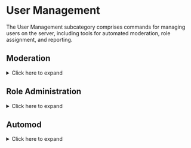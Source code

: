 # User Management

The User Management subcategory comprises commands for managing users on the server, including tools for automated moderation, role assignment, and reporting.

## Moderation

<details>
  <summary>Click here to expand</summary>

| Command             | Description                                                        | Usage                                                       |
| ------------------- | ------------------------------------------------------------------ | ----------------------------------------------------------- |
| /ban                | Ban a user from the server even if they are not currently a member | `/ban [user] [delete_message_days] [reason]`                |
| /case               | Get information about a specific case                              | `/case [user] [log_id]`                                     |
| /clearwarns         | Delete all warnings of a user                                      | `/clearwarns [user]`                                        |
| /decancer           | Removes zalgo characters from a user's name                        | `/decancer [user]`                                          |
| /delwarn            | Deletes a warning from user record                                 | `/delwarn [user] [warning_id]`                              |
| /duration           | Change the duration of a mute/ban                                  | `/duration [user] [duration]`                               |
| /emoji add          | Add custom emoji to your server                                    | `/emoji add [emoji] [name]`                                 |
| /emoji addmany      | Add multiple custom emojis to the server                           | `/emoji addmany [emojis]`                                   |
| /emoji pack         | Search and add emojis from emoji.gg                                | `/emoji pack [search]`                                      |
| /emoji list         | List all the emojis currently available on your server             | `/emoji list [search]`                                      |
| /kick               | Kick a member from the server                                      | `/kick [user] [reason]`                                     |
| /lock               | Lock a channel to prevent messages from being sent                 | `/lock [channel] [target] [duration]`                       |
| /massban            | Ban multiple users from the server                                 | `/massban [users] [reason] [delete_message_days]`           |
| /modlogs            | Displays moderation logs for a user                                | `/modlogs [user]`                                           |
| /nickname           | Change the nickname of a user                                      | `/nickname [user] [nickname]`                               |
| /note set           | Set note for a specific user                                       | `/note set [user] [note]`                                   |
| /note list          | Displays a list of all notes                                       | `/note list`                                                |
| /note clear         | Clear all notes for a specific user                                | `/note clear [user]`                                        |
| /note get           | Get all notes for a specific user                                  | `/note get [user]`                                          |
| /note remove        | Remove note(s) for a specific user                                 | `/note remove [user] [note_id]`                             |
| /note removeall     | Remove all your notes                                              | `/note removeall`                                           |
| /permission enable  | Enable a message command for a channel                             | `/permission enable [command] [channel]`                    |
| /permission disable | Disable a message command for a channel                            | `/permission disable [command] [channel]`                   |
| /purge              | Delete a specified number of messages from a channel               | `/purge [amount] [options]`                                 |
| /reason             | Change the reason of a moderation action                           | `/reason [user] [log_id] [reason]`                          |
| /removetimeout      | Remove timeout from a user                                         | `/removetimeout [user]`                                     |
| /timeout            | Timeout a user for a certain amount of time                        | `/timeout [user] [duration] [reason]`                       |
| /say                | Sends your message from anyone to anywhere                         | `/say [text] [channel] [user]`                              |
| /slowmode           | Set slowmode for a channel                                         | `/slowmode [time] [channel] [reason] [duration]`            |
| /softban            | Softban a user from the server                                     | `/softban [user] [delete_message_days] [reason]`            |
| /sticker add        | Add a custom sticker to the server                                 | `/sticker add [url] [name] [tags] [description]`            |
| /tempban            | Temporarily ban a user from the server                             | `/tempban [user] [duration] [delete_message_days] [reason]` |
| /unban              | Unban a member from the server                                     | `/unban [user] [reason]`                                    |
| /unlock             | Unlock a channel                                                   | `/unlock [channel] [target]`                                |
| /voicemove          | Move all users from a voice channel to another                     | `/voicemove [from] [to]`                                    |
| /warn               | Warn a user                                                        | `/warn [user] [reason]`                                     |
| /warnings           | Displays all the warnings of a user                                | `/warnings [user]`                                          |

</details>

## Role Administration

<details>
  <summary>Click here to expand</summary>

| Command                 | Description                                                            | Usage                                                             |
| ----------------------- | ---------------------------------------------------------------------- | ----------------------------------------------------------------- |
| /buttonrole             | Create a button that assigns a role to a user when clicked             | `/buttonrole [channel] [type]`                                    |
| /selectrole             | Create a dropdown menu that allows users to assign themselves a role   | `/selectrole [channel] [type]  [require_role_type] [placeholder]` |
| /reactionrole add       | Add a role to a message that can be assigned to users when reacted     | `/reactionrole add [message_id] [channel]`                        |
| /reactionrole remove    | Remove a reaction role that was previously assigned through a reaction | `/reactionrole remove [message_id] [emoji] [channel]`             |
| /reactionrole removeall | Remove all reaction roles that were assigned through reactions         | `/reactionrole removeall  [channel] [message_id]`                 |
| /temprole               | Assign temporary role to a user                                        | `/temprole [user] [role] [duration]`                            |
| /role create            | Create a new role                                                      | `/role create [name] [color] [icon] [position]`                   |
| /role delete            | Delete an existing role                                                | `/role delete [role] [reason]`                                    |
| /role update            | Assign or revoke a role from user                                      | `/role update [target] [role]`                                   |
| /role info              | Display information about a role                                       | `/role info [role]`                                               |
| /role members           | Display a list of members who have been assigned a specific role       | `/role members [role] [attachment]`                               |
| /role list              | Display a list of all roles in the server                              | `/role list [filter]`                                             |
| /role removeall         | Remove a role from all users                                           | `/role removeall [role]`                                          |

</details>

## Automod

<details>
  <summary>Click here to expand</summary>

| Command         | Description                           | Usage                    |
| --------------- | ------------------------------------- | ------------------------ |
| /automod        | Enables automatic moderation features | `/automod`               |
| /banword add    | Add word to ban                       | `/banword add [word]`    |
| /banword remove | Remove a banned word                   | `/banword remove [word]` |
| /banword list   | List all banned words                 | `/banword list`          |
| /banword clear  | Clear all banned words                | `/banword clear`         |

</details>